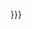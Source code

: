 <includeonly>{{fullurl2|{{{1}}}|paid={{{qs}}}|{{{2|{{{1}}}}}}}}</includeonly><noinclude>
{{template doc}}
</noinclude>